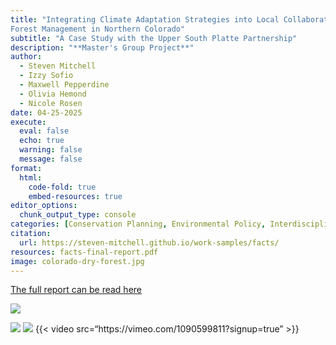 ```yaml
---
title: "Integrating Climate Adaptation Strategies into Local Collaborative
Forest Management in Northern Colorado"
subtitle: "A Case Study with the Upper South Platte Partnership"
description: "**Master's Group Project**"
author: 
  - Steven Mitchell
  - Izzy Sofio
  - Maxwell Pepperdine
  - Olivia Hemond
  - Nicole Rosen
date: 04-25-2025
execute: 
  eval: false
  echo: true
  warning: false
  message: false
format:
  html:
    code-fold: true
    embed-resources: true
editor_options: 
  chunk_output_type: console
categories: [Conservation Planning, Environmental Policy, Interdisciplinary Collaboration, Public Speaking] # self-defined categories
citation: 
  url: https://steven-mitchell.github.io/work-samples/facts/ 
resources: facts-final-report.pdf
image: colorado-dry-forest.jpg
---
```


::: orange-text
[The full report can be read here](./facts-final-report.pdf)
:::

![](colorado-dry-forest.jpg) 

![](executive-summary-1.png) ![](executive-summary-2.png) {{< video src="https://vimeo.com/1090599811?signup=true" >}}

